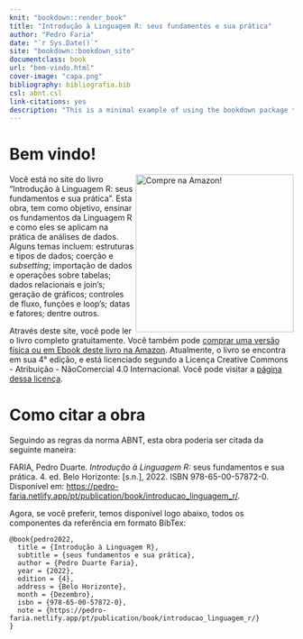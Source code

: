 ```yaml
--- 
knit: "bookdown::render_book"
title: "Introdução à Linguagem R: seus fundamentos e sua prática"
author: "Pedro Faria"
date: "`r Sys.Date()`"
site: "bookdown::bookdown_site"
documentclass: book
url: "bem-vindo.html"
cover-image: "capa.png"
bibliography: bibliografia.bib
csl: abnt.csl
link-citations: yes
description: "This is a minimal example of using the bookdown package to write a book. The output format for this example is bookdown::gitbook."
---
```


# Bem vindo! {-}

<a href="https://amz.run/5UiM/"><img src="capa.png" width="280" height="auto" align="right" class="cover" alt="Compre na Amazon!" /></a> Você está no site do livro "Introdução à Linguagem R: seus fundamentos e sua prática". Esta obra, tem como objetivo, ensinar os fundamentos da Linguagem R e como eles se aplicam na prática de análises de dados. Alguns temas incluem: estruturas e tipos de dados; coerção e *subsetting*; importação de dados e operações sobre tabelas; dados relacionais e join’s; geração de gráficos; controles de fluxo, funções e loop’s; datas e fatores; dentre outros.

Através deste site, você pode ler o livro completo gratuitamente. Você também pode [comprar uma versão física ou em Ebook deste livro na Amazon](https://amz.run/5UiM). Atualmente, o livro se encontra em sua 4° edição, e está licenciado segundo a Licença Creative Commons - Atribuição - NãoComercial 4.0 Internacional. Você pode visitar a [página dessa licença](http://creativecommons.org/licenses/by-nc/4.0/).



# Como citar a obra {-}

Seguindo as regras da norma ABNT, esta obra poderia ser citada da seguinte maneira:

FARIA, Pedro Duarte. *Introdução à Linguagem R:* seus fundamentos e sua prática. 4. ed.
Belo Horizonte: [s.n.], 2022. ISBN 978-65-00-57872-0. Disponível em: 
<https://pedro-faria.netlify.app/pt/publication/book/introducao_linguagem_r/>.

Agora, se você preferir, temos disponível logo abaixo, todos os componentes da referência em formato BibTex:

```
@book{pedro2022,
  title = {Introdução à Linguagem R},
  subtitle = {seus fundamentos e sua prática},
  author = {Pedro Duarte Faria},
  year = {2022},
  edition = {4},
  address = {Belo Horizonte},
  month = {Dezembro},
  isbn = {978-65-00-57872-0},
  note = {https://pedro-faria.netlify.app/pt/publication/book/introducao_linguagem_r/}
}
``` 

